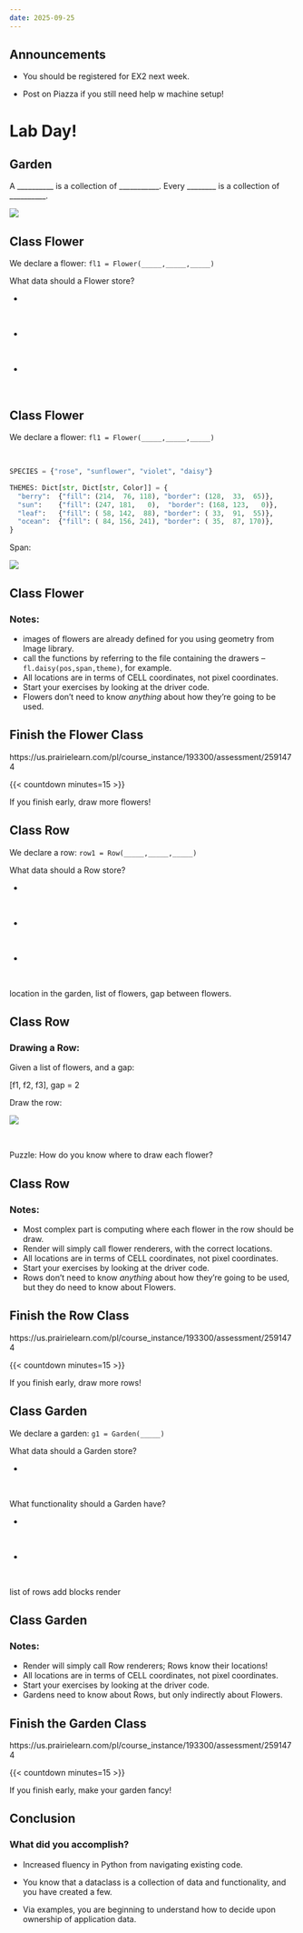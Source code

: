 ```yaml
---
date: 2025-09-25
---
```


## Announcements

* You should be registered for EX2 next week.

* Post on Piazza if you still need help w machine setup! 


# Lab Day!

## Garden

A __________ is a collection of ___________. Every ________ is a collection of __________.

![](/images/UBCfarmflowers.jpg){fig-alt="Messy rows of flowers."}

## Class Flower

We declare a flower:
```fl1 = Flower(_____,_____,_____)```

What data should a Flower store?

* 

\ 

* 

\

* 

\

## Class Flower

We declare a flower:
```fl1 = Flower(_____,_____,_____)```

\ 

``` python
SPECIES = {"rose", "sunflower", "violet", "daisy"}

THEMES: Dict[str, Dict[str, Color]] = {
  "berry":  {"fill": (214,  76, 118), "border": (128,  33,  65)},
  "sun":    {"fill": (247, 181,   0),  "border": (168, 123,   0)},
  "leaf":   {"fill": ( 58, 142,  88), "border": ( 33,  91,  55)},
  "ocean":  {"fill": ( 84, 156, 241), "border": ( 35,  87, 170)},
}
```

Span:

![](/images/rowgrid.png){fig-alt="table of 12 empty cells."}

## Class Flower

### Notes:

* images of flowers are already defined for you using geometry from Image library. 
* call the functions by referring to the file containing the drawers --  `fl.daisy(pos,span,theme)`, for example.
* All locations are in terms of CELL coordinates, not pixel coordinates. 
* Start your exercises by looking at the driver code.
* Flowers don't need to know *anything* about how they're going to be used.

## Finish the Flower Class {.activity}

https://us.prairielearn.com/pl/course_instance/193300/assessment/2591474

{{< countdown minutes=15 >}}

If you finish early, draw more flowers!

## Class Row

We declare a row:
```row1 = Row(_____,_____,_____)```

What data should a Row store?

* 

\ 

* 

\

* 

\

::: notes
location in the garden, 
list of flowers, 
gap between flowers.
:::

## Class Row

### Drawing a Row:

Given a list of flowers, and a gap:

[f1, f2, f3], gap = 2

Draw the row:

![](/images/rowgrid.png){fig-alt="table of 12 empty cells."}

\ 

Puzzle: How do you know where to draw each flower?

## Class Row

### Notes:

* Most complex part is computing where each flower in the row should be draw. 
* Render will simply call flower renderers, with the correct locations.
* All locations are in terms of CELL coordinates, not pixel coordinates. 
* Start your exercises by looking at the driver code.
* Rows don't need to know *anything* about how they're going to be used, but they do need to know about Flowers.

## Finish the Row Class {.activity}

https://us.prairielearn.com/pl/course_instance/193300/assessment/2591474

{{< countdown minutes=15 >}}

If you finish early, draw more rows!

## Class Garden

We declare a garden:
```g1 = Garden(_____)```

What data should a Garden store?

* 

\ 

What functionality should a Garden have?

* 

\ 

* 

\ 

::: notes
list of rows
add blocks
render
:::

## Class Garden

### Notes:
 
* Render will simply call Row renderers; Rows know their locations!
* All locations are in terms of CELL coordinates, not pixel coordinates. 
* Start your exercises by looking at the driver code.
* Gardens need to know about Rows, but only indirectly about Flowers. 

## Finish the Garden Class {.activity}

https://us.prairielearn.com/pl/course_instance/193300/assessment/2591474

{{< countdown minutes=15 >}}

If you finish early, make your garden fancy!

## Conclusion

### What did you accomplish?

* Increased fluency in Python from navigating existing code.

* You know that a dataclass is a collection of data and 
functionality, and you have created a few. 

* Via examples, 
you are beginning to understand how to decide upon ownership
of application data. 


